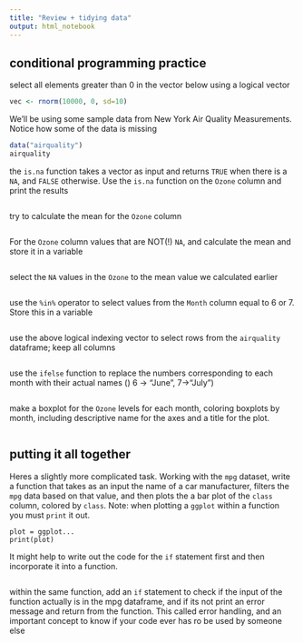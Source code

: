 ```yaml
---
title: "Review + tidying data"
output: html_notebook
---
```


## conditional programming practice

select all elements greater than 0 in the vector below using a logical vector

```r
vec <- rnorm(10000, 0, sd=10)
```


We'll be using some sample data from New York Air Quality Measurements. Notice how some of the data is missing

```r
data("airquality")
airquality
```

the `is.na` function takes a vector as input and returns `TRUE` when there is a `NA`, and `FALSE` otherwise. Use the `is.na` function on the `Ozone` column and print the results

```r

```


 try to calculate the mean for the `Ozone` column 

```r

```


For the `Ozone` column values that are NOT(!) `NA`, and calculate the mean and store it in a variable

```r

```


select the `NA` values in the `Ozone` to the mean value we calculated earlier

```r

```


use the `%in%` operator to select values from the `Month` column equal to 6 or 7. Store this in a variable

```r

```

use the above logical indexing vector to select rows from the `airquality` dataframe; keep all columns 

```r

```

use the `ifelse` function to replace the numbers corresponding to each month with their actual names () 6 -> "June", 7->"July")

```r

```

make a boxplot for the `Ozone` levels for each month, coloring boxplots by month, including descriptive name for the axes and a title for the plot.

```r

```





## putting it all together 

Heres a slightly more complicated task.
Working with the `mpg` dataset, write a function that takes as an input the name of a car manufacturer, filters the `mpg` data based on that value, and then plots the a bar plot of the `class` column, colored by `class`. 
Note: when plotting a `ggplot` within a function you must `print` it out.
```
plot = ggplot...
print(plot)
```
It might help to write out the code for the `if` statement first and then incorporate it into a function.

```r

```

within the same function, add an `if` statement to check if the input of the function actually is in the mpg dataframe, and if its not print an error message and return from the function. This called error handling, and an important concept to know if your code ever has ro be used by someone else 

```r

```




